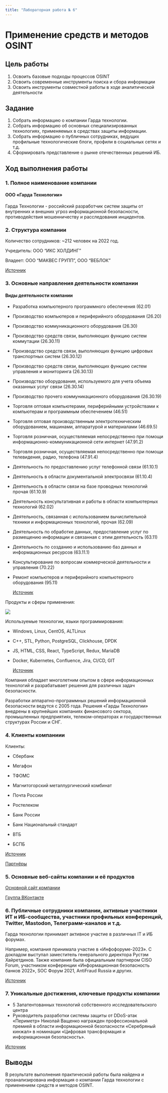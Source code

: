 ---
title: "Лабораторная работа № 6"
---

# Применение средств и методов OSINT

## Цель работы

1.  Освоить базовые подходы процессов OSINT
2.  Освоить современные инструменты поиска и сбора информации
3.  Освоить инструменты совместной работы в ходе аналитической деятельности

## Задание

1.  Собрать информацию о компании Гарда технологии.
2.  Собрать информацию об основных специализированных технологиях, применяемых в средствах защиты информации.
3.  Собрать информацию о публичных сотрудниках, ведущих профильные технологические блоги, профили в социальных сетях и т.д.
4.  Сформировать представление о рынке отечественных решений ИБ.

## Ход выполнения работы

### 1. Полное наименование компании

#### ООО «Гарда Технологии»

Гарда Технологии - российский разработчик систем защиты от внутренних и внешних угроз информационной безопасности, противодействия мошенничеству и расследования инцидентов.

### 2. Структура компании

Количество сотрудников: \~212 человек на 2022 год.

Учредитель: ООО "ИКС ХОЛДИНГ"

Владеет: ООО "МАКВЕС ГРУПП", ООО "ВЕБЛОК"

[Источник](https://www.audit-it.ru/contragent/1175275040346_ooo-garda-tekhnologii)

### 3. Основные направления деятельности компании

#### Виды деятельности компании

-   Разработка компьютерного программного обеспечения (62.01)

-   Производство компьютеров и периферийного оборудования (26.20)

-   Производство коммуникационного оборудования (26.30)

-   Производство средств связи, выполняющих функцию систем коммутации (26.30.11)

-   Производство средств связи, выполняющих функцию цифровых транспортных систем (26.30.12)

-   Производство средств связи, выполняющих функцию систем управления и мониторинга (26.30.13)

-   Производство оборудования, используемого для учета объема оказанных услуг связи (26.30.14)

-   Производство прочего коммуникационного оборудования (26.30.19)

-   Торговля оптовая компьютерами, периферийными устройствами к компьютерам и программным обеспечением (46.51)

-   Торговля оптовая производственным электротехническим оборудованием, машинами, аппаратурой и материалами (46.69.5)

-   Торговля розничная, осуществляемая непосредственно при помощи информационно-коммуникационной сети интернет (47.91.2)

-   Торговля розничная, осуществляемая непосредственно при помощи телевидения, радио, телефона (47.91.4)

-   Деятельность по предоставлению услуг телефонной связи (61.10.1)

-   Деятельность в области документальной электросвязи (61.10.4)

-   Деятельность в области связи на базе проводных технологий прочая (61.10.9)

-   Деятельность консультативная и работы в области компьютерных технологий (62.02)

-   Деятельность, связанная с использованием вычислительной техники и информационных технологий, прочая (62.09)

-   Деятельность по обработке данных, предоставление услуг по размещению информации и связанная с этим деятельность (63.11)

-   Деятельность по созданию и использованию баз данных и информационных ресурсов (63.11.1)

-   Консультирование по вопросам коммерческой деятельности и управления (70.22)

-   Ремонт компьютеров и периферийного компьютерного оборудования (95.11)

    [Источник](https://zachestnyibiznes.ru/company/ul/1175275040346_5260443081_OOO-GARDA-TEHNOLOGII)

Продукты и сферы применения:

![](https://github.com/Lektarin/threat-hunting/assets/87996224/a3f3cd62-406d-4358-9e0e-1303a3dbab72)

Используемые технологии, языки программирования:

-   Windows, Linux, CentOS, ALTLinux

-   С++, STL, Python, PostgreSQL, Clickhouse, DPDK

-   JS, HTML, CSS, React, TypeScript, Redux, MariaDB

-   Docker, Kubernetes, Confluence, Jira, CI/CD, GIT

    [Источник](https://hh.ru/employer/3093773)

Компания обладает многолетним опытом в сфере информационных технологий и разрабатывает решения для различных задач безопасности.

Разработки аппаратно-программных решений информационной безопасности ведутся с 2005 года. Решения «Гарды Технологии» внедрены в крупнейших компаниях финансового сектора, промышленных предприятиях, телеком-операторах и государственных структурах России и СНГ.

### 4. Клиенты компаниии

Клиенты:

-   Сбербанк

-   Мегафон

-   ТФОМС

-   Магнитогорский металлургический комбинат

-   Почта России

-   Ростелеком

-   Банк России

-   Банк Национальный стандарт

-   ВТБ

-   БСПБ

[Источник](https://gardatech.ru/)

[Партнёры](https://gardatech.ru/partnery/)

### 5. Основные веб-сайты компании и её продуктов

[Основной сайт компании](https://gardatech.ru/)

[Группа ВКонтакте](https://vk.com/garda_tech)

### 6. Публичные сотрудники компании, активные участники ИТ и ИБ-сообщества, участники профильных конференций, Twitter, Mastodon, Телеграмм-каналов и т.д.

Гарда технологии принимает активное участие в различных IT и ИБ форумах.

Например, компания принимала участие в «Инфофоруме-2023». С докладом выступал заместитель генерального директора Рустэм Хайретдинов. Также компания была официальным партнером CISO Forum, участником конференции «Информационная безопасность банков 2022», SOC Форум 2021, AntiFraud Russia и других.

[Источник](https://gardatech.ru/events/?PAGEN_1=2)

### 7. Уникальные достижения, ключевые продукты компании

-   5 Запатентованных технологий собственного исследовательского центра
-   Руководитель разработки системы защиты от DDoS-атак «Периметр» Николай Ващенко награжден профессиональной премией в области информационной безопасности «Серебряный кинжал» в номинации «Цифровая трансформация и информационная безопасность».

[Источник](https://gardatech.ru/news/razrabotchik-sistemy-zashchity-ot-ddos-atak-perimetr-poluchil-premiyu-serebryanyy-kinzhal/)

## Выводы

В результате выполнения практической работы была найдена и проанализирована информация о компании Гарда технологии с применением средств и методов OSINT.
